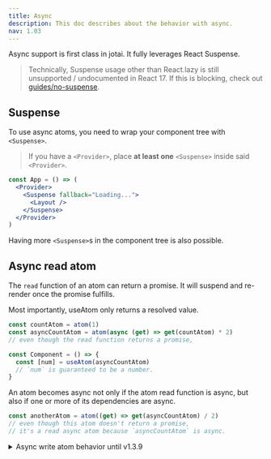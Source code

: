```yaml
---
title: Async
description: This doc describes about the behavior with async.
nav: 1.03
---
```


Async support is first class in jotai. It fully leverages React Suspense.

> Technically, Suspense usage other than React.lazy is still unsupported / undocumented in React 17. If this is blocking, check out [guides/no-suspense](../guides/no-suspense.mdx).

## Suspense

To use async atoms, you need to wrap your component tree with `<Suspense>`.

> If you have a `<Provider>`, place **at least one** `<Suspense>` inside said `<Provider>`.

```jsx
const App = () => (
  <Provider>
    <Suspense fallback="Loading...">
      <Layout />
    </Suspense>
  </Provider>
)
```

Having more `<Suspense>`s in the component tree is also possible.

## Async read atom

The `read` function of an atom can return a promise.
It will suspend and re-render once the promise fulfills.

Most importantly, useAtom only returns a resolved value.

```js
const countAtom = atom(1)
const asyncCountAtom = atom(async (get) => get(countAtom) * 2)
// even though the read function returns a promise,

const Component = () => {
  const [num] = useAtom(asyncCountAtom)
  // `num` is guaranteed to be a number.
}
```

An atom becomes async not only if the atom read function is async,
but also if one or more of its dependencies are async.

```js
const anotherAtom = atom((get) => get(asyncCountAtom) / 2)
// even though this atom doesn't return a promise,
// it's a read async atom because `asyncCountAtom` is async.
```

<details>
<summary>Async write atom behavior until v1.3.9</summary>

(This is no longer the case since v1.4.0.)

## Async write atom

Async write atoms are another kind of async atom.
When the `write` function of atom returns a promise, it may suspend.
This happens if the atom is used directly with useAtom,
regardless of its value. (The atom value can be `null`.)

```js
const countAtom = atom(1)
const asyncIncrementAtom = atom(null, async (get, set) => {
  // await something
  set(countAtom, get(countAtom) + 1)
})

const Component = () => {
  const [, increment] = useAtom(asyncIncrementAtom)
  // it will suspend while `increment` is pending.
}
```

> There's no way to know as of now if an atom suspends because of `read` or `write`.

### Triggering `Suspense` fallback of write atom

This section applies only for "async write atom" not "async read atom", which works differently with `Suspense`.

**A write atom will trigger the `Suspense` fallback if:**

    * the atom's write argument (2nd one) is async
    * the awaited call is made directly, and not from inside another containing function

This _will_ trigger the `Suspense` fallback:

```ts
const writeAtom = atom(null, async (get, set) => {
  const response = await new Promise<string>((resolve, _reject) => {
    setTimeout(() => {
      resolve('some returned value')
    }, 2000)
  })
  set(somePrimitiveAtom, 'The returned value is: ' + response)
})
```

This _will not_ trigger the `Suspense` fallback:

```ts
const writeAtom = atom(null, (get, set) => {
  const getResponse = async () => {
    const response = await new Promise<string>((resolve, _reject) => {
      setTimeout(() => {
        resolve('some returned value')
      }, 2000)
    })
    set(somePrimitiveAtom, 'The returned value is: ' + response)
  }
  getResponse()
})
```

But **_both_** of the above will still set `somePrimitiveAtom` to the correct values.

</details>
